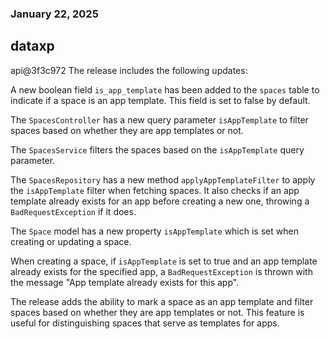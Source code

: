 ### January 22, 2025
## dataxp

api@3f3c972
The release includes the following updates:

A new boolean field `is_app_template` has been added to the `spaces` table to indicate if a space is an app template. This field is set to false by default.

The `SpacesController` has a new query parameter `isAppTemplate` to filter spaces based on whether they are app templates or not.

The `SpacesService` filters the spaces based on the `isAppTemplate` query parameter.

The `SpacesRepository` has a new method `applyAppTemplateFilter` to apply the `isAppTemplate` filter when fetching spaces. It also checks if an app template already exists for an app before creating a new one, throwing a `BadRequestException` if it does.

The `Space` model has a new property `isAppTemplate` which is set when creating or updating a space.

When creating a space, if `isAppTemplate` is set to true and an app template already exists for the specified app, a `BadRequestException` is thrown with the message "App template already exists for this app".

The release adds the ability to mark a space as an app template and filter spaces based on whether they are app templates or not. This feature is useful for distinguishing spaces that serve as templates for apps.